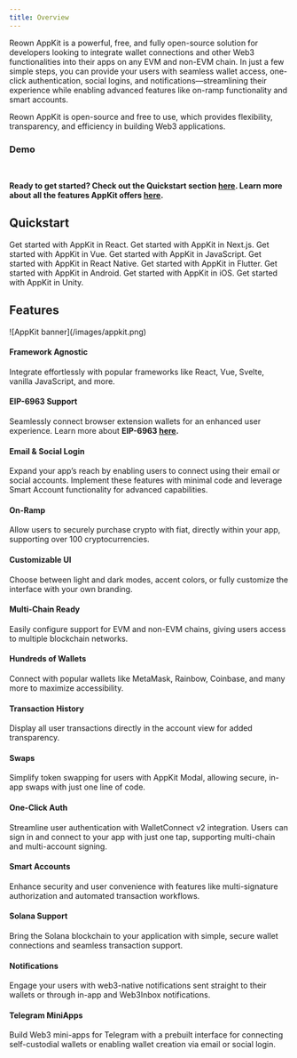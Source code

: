 ```yaml
---
title: Overview
---
```


Reown AppKit is a powerful, free, and fully open-source solution for developers looking to integrate wallet connections and other Web3 functionalities into their apps on any EVM and non-EVM chain. In just a few simple steps, you can provide your users with seamless wallet access, one-click authentication, social logins, and notifications—streamlining their experience while enabling advanced features like on-ramp functionality and smart accounts. 

Reown AppKit is open-source and free to use, which provides flexibility, transparency, and efficiency in building Web3 applications.

### Demo
<Card title="Try Demo" href="http://demo.reown.com/?utm_source=appkit&utm_medium=docs&utm_campaign=backlinks" horizontal />
<br/>

**Ready to get started? Check out the Quickstart section [here](#quickstart). Learn more about all the features AppKit offers [here](#features).**

## Quickstart
<CardGroup cols={2}>
  <Card title="React" icon="react" href="./react/core/installation">
    Get started with AppKit in React.
  </Card>

  <Card title="Next.js" icon="square-n" href="./next/core/installation">
    Get started with AppKit in Next.js.
  </Card>

  <Card title="Vue" icon="vuejs" href="./vue/core/installation">
    Get started with AppKit in Vue.
  </Card>

  <Card title="JavaScript" icon="js" href="./javascript/core/installation">
    Get started with AppKit in JavaScript.
  </Card>

  <Card title="React Native" icon="react" href="./react-native/core/installation">
    Get started with AppKit in React Native.
  </Card>

  <Card title="Flutter" icon="flutter" href="./flutter/core/installation">
    Get started with AppKit in Flutter.
  </Card>

  <Card title="Android" icon="android" href="./android/core/installation">
    Get started with AppKit in Android.
  </Card>

  <Card title="iOS" icon="apple" href="./ios/core/installation">
    Get started with AppKit in iOS.
  </Card>

  <Card title="Unity" icon="unity" href="./unity/core/installation">
    Get started with AppKit in Unity.
  </Card>
</CardGroup>


## Features
<Frame>
![AppKit banner](/images/appkit.png)
</Frame>

#### Framework Agnostic
Integrate effortlessly with popular frameworks like React, Vue, Svelte, vanilla JavaScript, and more.

#### EIP-6963 Support
Seamlessly connect browser extension wallets for an enhanced user experience. Learn more about **EIP-6963 [here](https://eips.ethereum.org/EIPS/eip-6963).**

#### Email & Social Login
Expand your app’s reach by enabling users to connect using their email or social accounts. Implement these features with minimal code and leverage Smart Account functionality for advanced capabilities.

#### On-Ramp
Allow users to securely purchase crypto with fiat, directly within your app, supporting over 100 cryptocurrencies.

#### Customizable UI
Choose between light and dark modes, accent colors, or fully customize the interface with your own branding.

#### Multi-Chain Ready
Easily configure support for EVM and non-EVM chains, giving users access to multiple blockchain networks.

#### Hundreds of Wallets
Connect with popular wallets like MetaMask, Rainbow, Coinbase, and many more to maximize accessibility.

#### Transaction History
Display all user transactions directly in the account view for added transparency.

#### Swaps
Simplify token swapping for users with AppKit Modal, allowing secure, in-app swaps with just one line of code.

#### One-Click Auth
Streamline user authentication with WalletConnect v2 integration. Users can sign in and connect to your app with just one tap, supporting multi-chain and multi-account signing.

#### Smart Accounts
Enhance security and user convenience with features like multi-signature authorization and automated transaction workflows.

#### Solana Support
Bring the Solana blockchain to your application with simple, secure wallet connections and seamless transaction support.

#### Notifications
Engage your users with web3-native notifications sent straight to their wallets or through in-app and Web3Inbox notifications.

#### Telegram MiniApps
Build Web3 mini-apps for Telegram with a prebuilt interface for connecting self-custodial wallets or enabling wallet creation via email or social login.
